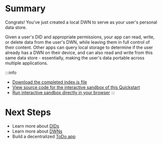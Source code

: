 # Summary

Congrats! You've just created a local DWN to serve as your user's
personal data store. 

Given a user's DID and appropriate permissions, your app can read, write, or delete data from the user's DWN, while
leaving them in full control of their content. Other apps can query local storage to determine if the user already has a DWN on their device, and
can also read and write from this same data store - essentially, making the user's data portable across multiple applications.

:::info
* [Download the completed index.js file](/files/index.txt)
* [View source code for the interactive sandbox of this Quickstart](https://github.com/TBD54566975/web5-quickstart-widgets/blob/main/index.html) 
* [Run interactive sandbox directly in your browser](https://moonlit-centaur-0d7b4f.netlify.app/)
:::


# Next Steps

* Learn more about [DIDs](/docs/web5/learn/decentralized-identifiers)
* Learn more about [DWNs](/docs/web5/learn/decentralized-web-nodes)
* Build a decentralized [ToDo app](/docs/web5/build/apps/todo-app-tutorial)

